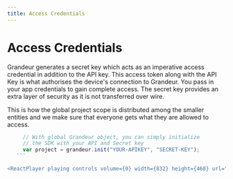 ```yaml
---
title: Access Credentials
---
```



# Access Credentials

Grandeur generates a secret key which acts as an imperative access credential in addition to the API key. This access token along with the API Key is what authorises the device's connection to Grandeur. You pass in your app credentials to gain complete access. The secret key provides an extra layer of security as it is not transferred over wire.  

This is how the global project scope is distributed among the smaller entities and we make sure that everyone gets what they are allowed to access.

 ```js
      // With global Grandeur object, you can simply initialize 
      // the SDK with your API and Secret key
      var project = grandeur.init("YOUR-APIKEY", "SECRET-KEY");
    ```

<ReactPlayer playing controls volume={0} width={832} height={468} url="/demos/guides/secret-key.webm"/>